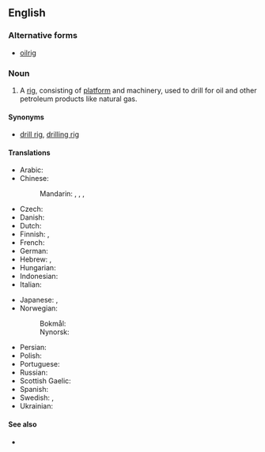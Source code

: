 {{also|oilrig}}
==English==

===Alternative forms===
* [[oilrig]]

===Noun===
{{en-noun}}

# A [[rig]], consisting of [[platform]] and machinery, used to drill for oil and other petroleum products like natural gas.

====Synonyms====
* {{sense|oil-drilling equipment}} [[drill rig]], [[drilling rig]]

====Translations====
{{trans-top|oil-drilling platform}}
* Arabic: {{t-needed|ar}}
* Chinese:
*: Mandarin: {{t|cmn|[[石油]][[鑽塔]]|sc=Hani}}, {{t|cmn|[[石油]][[钻塔]]|tr=shíyóu zuàntǎ|sc=Hani}}, {{t|cmn|[[石油]][[鑽台]]|sc=Hani}}, {{t|cmn|[[石油]][[钻台]]|tr=shíyóu zuàntái|sc=Hani}}
* Czech: {{t|cs|ropná plošina|f}}
* Danish: {{t|da|borerig}}
* Dutch: {{t+|nl|boortoren}}
* Finnish: {{t+|fi|öljynporauslautta}}, {{t+|fi|öljylautta}}
* French: {{t+|fr|foreuse|f}}
* German: {{t+|de|Bohrturm|m}}
* Hebrew: {{t+|he|אַסְדַּת קִדּוּחַ|f|tr=asdát qiddúaẖ}}, {{t|he|אַסְדַּת נֵפְט|f|tr=asdát neft}}
* Hungarian: {{t+|hu|fúrótorony}}
* Indonesian: {{t|id|rig pengeboran}}
* Italian: {{t|it|impianto di trivellazione}}
{{trans-mid}}
* Japanese: {{t|ja|石油プラットフォーム|tr=sekiyu purattofōmu|sc=Jpan}}, {{t|ja|石油リグ|tr=sekiyu rigu|sc=Jpan}}
* Norwegian: {{t|no|borerigg}} {{qualifier|literally [[drilling rig]]}}
*: Bokmål: {{t|nb|oljerigg|m}}
*: Nynorsk: {{t|nn|oljerigg|m}}
* Persian: {{t-needed|fa}}
* Polish: {{t|pl|wieża wiertnicza|f}}
* Portuguese: {{t|pt|plataforma de poço de petróleo|f}}
* Russian: {{t|ru|бурова́я вы́шка|f}}
* Scottish Gaelic: {{t|gd|rioga ola|m}}
* Spanish: {{t|es|plataforma petrolera|f}}
* Swedish: {{t|sv|oljeborrtorn|n}}, {{t|sv|oljeplattform|c}}
* Ukrainian: {{t|uk|бурова́ ви́шка|f}}
{{trans-bottom}}

====See also====
* {{pedia|Drilling rig}}